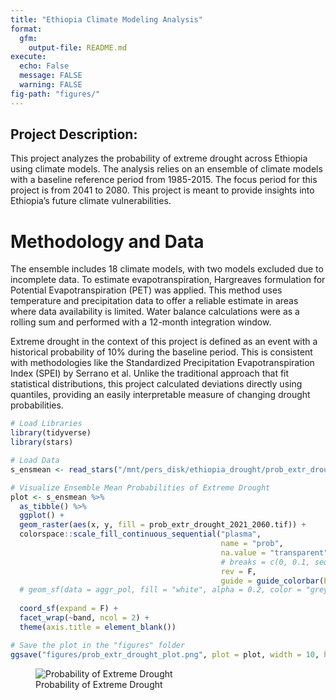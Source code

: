 ```yaml
---
title: "Ethiopia Climate Modeling Analysis"
format: 
  gfm:
    output-file: README.md
execute:
  echo: False
  message: FALSE
  warning: FALSE
fig-path: "figures/"
---
```


## Project Description:

This project analyzes the probability of extreme drought across Ethiopia using climate models. The analysis relies on an ensemble of climate models with a baseline reference period from 1985-2015. The focus period for this project is from 2041 to 2080. This project is meant to provide insights into Ethiopia's future climate vulnerabilities. 

# Methodology and Data
The ensemble includes 18 climate models, with two models excluded due to incomplete data. To estimate evapotranspiration, Hargreaves formulation for Potential Evapotranspiration (PET) was applied. This method uses temperature and precipitation data to offer a reliable estimate in areas where data availability is limited. Water balance calculations were as a rolling sum and performed with a 12-month integration window.

Extreme drought in the context of this project is defined as an event with a historical probability of 10% during the baseline period. This  is consistent with methodologies like the Standardized Precipitation Evapotranspiration Index (SPEI) by Serrano et al. Unlike the traditional approach that fit statistical distributions, this project calculated deviations directly using quantiles, providing an easily interpretable measure of changing drought probabilities.

```r
# Load Libraries
library(tidyverse)
library(stars)

# Load Data
s_ensmean <- read_stars("/mnt/pers_disk/ethiopia_drought/prob_extr_drought_2021_2060.tif")

# Visualize Ensemble Mean Probabilities of Extreme Drought
plot <- s_ensmean %>% 
  as_tibble() %>% 
  ggplot() +
  geom_raster(aes(x, y, fill = prob_extr_drought_2021_2060.tif)) +
  colorspace::scale_fill_continuous_sequential("plasma",
                                               name = "prob", 
                                               na.value = "transparent", trans = "sqrt",
                                               # breaks = c(0, 0.1, seq(0.15, 0.35, 0.05)),
                                               rev = F,
                                               guide = guide_colorbar(barwidth = 0.6)) +
  # geom_sf(data = aggr_pol, fill = "white", alpha = 0.2, color = "grey10") +
  
  coord_sf(expand = F) +
  facet_wrap(~band, ncol = 2) +
  theme(axis.title = element_blank())

# Save the plot in the "figures" folder 
ggsave("figures/prob_extr_drought_plot.png", plot = plot, width = 10, height = 5)
```

![Probability of Extreme Drought](figures/prob_extr_drought_plot.png)

